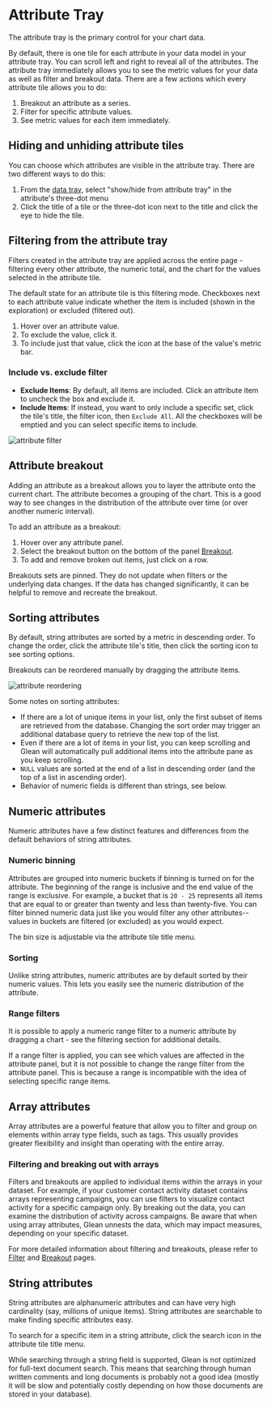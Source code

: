 
# Attribute Tray

The attribute tray is the primary control for your chart data.

By default, there is one tile for each attribute in your data model in your attribute tray. You can scroll left and right to reveal all of the attributes. The attribute tray immediately allows you to see the metric values for your data as well as filter and breakout data. There are a few actions which every attribute tile allows you to do:

1. Breakout an attribute as a series.
2. Filter for specific attribute values.
3. See metric values for each item immediately.

## Hiding and unhiding attribute tiles

You can choose which attributes are visible in the attribute tray. There are two different ways to do this:

1. From the [data tray](/docs/visualizing-data/data-tray), select "show/hide from attribute tray" in the attribute's three-dot menu
2. Click the title of a tile or the three-dot icon next to the title and click the eye to hide the tile.

## Filtering from the attribute tray

Filters created in the attribute tray are applied across the entire page - filtering every other attribute, the numeric total, and the chart for the values selected in the attribute tile.

The default state for an attribute tile is this filtering mode. Checkboxes next to each attribute value indicate whether the item is included (shown in the exploration) or excluded (filtered out).

1. Hover over an attribute value.
2. To exclude the value, click it.
3. To include just that value, click the icon at the base of the value's metric bar.

### Include vs. exclude filter

- **Exclude Items**: By default, all items are included. Click an attribute item to uncheck the box and exclude it.
- **Include Items**: If instead, you want to only include a specific set, click the tile's title, the filter icon, then `Exclude All`. All the checkboxes will be emptied and you can select specific items to include.

![attribute filter](/attribute-filter.png)

## Attribute breakout

Adding an attribute as a breakout allows you to layer the attribute onto the current chart. The attribute becomes a grouping of the chart. This is a good way to see changes in the distribution of the attribute over time (or over another numeric interval).

To add an attribute as a breakout:

1. Hover over any attribute panel.
2. Select the breakout button on the bottom of the panel [Breakout](/docs/visualizing-data/breakout).
3. To add and remove broken out items, just click on a row.

Breakouts sets are pinned. They do not update when filters or the underlying data changes. If the data has changed significantly, it can be helpful to remove and recreate the breakout.

## Sorting attributes

By default, string attributes are sorted by a metric in descending order. To change the order, click the attribute tile's title, then click the sorting icon to see sorting options.

Breakouts can be reordered manually by dragging the attribute items.

![attribute reordering](/attribute-reorder.png)

Some notes on sorting attributes:

- If there are a lot of unique items in your list, only the first subset of items are retrieved from the database. Changing the sort order may trigger an additional database query to retrieve the new top of the list.
- Even if there are a lot of items in your list, you can keep scrolling and Glean will automatically pull additional items into the attribute pane as you keep scrolling.
- `NULL` values are sorted at the end of a list in descending order (and the top of a list in ascending order).
- Behavior of numeric fields is different than strings, see below.

## Numeric attributes

Numeric attributes have a few distinct features and differences from the default behaviors of string attributes.

### Numeric binning

Attributes are grouped into numeric buckets if binning is turned on for the attribute. The beginning of the range is inclusive and the end value of the range is exclusive. For example, a bucket that is `20 - 25` represents all items that are equal to or greater than twenty and less than twenty-five. You can filter binned numeric data just like you would filter any other attributes-- values in buckets are filtered (or excluded) as you would expect.

The bin size is adjustable via the attribute tile title menu.

### Sorting

Unlike string attributes, numeric attributes are by default sorted by their numeric values. This lets you easily see the numeric distribution of the attribute.

### Range filters

It is possible to apply a numeric range filter to a numeric attribute by dragging a chart - see the filtering section for additional details.

If a range filter is applied, you can see which values are affected in the attribute panel, but it is not possible to change the range filter from the attribute panel. This is because a range is incompatible with the idea of selecting specific range items.

## Array attributes

Array attributes are a powerful feature that allow you to filter and group on elements within array type fields, such as tags. This usually provides greater flexibility and insight than operating with the entire array.

### Filtering and breaking out with arrays

Filters and breakouts are applied to individual items within the arrays in your dataset. For example, if your customer contact activity dataset contains arrays representing campaigns, you can use filters to visualize contact activity for a specific campaign only. By breaking out the data, you can examine the distribution of activity across campaigns. Be aware that when using array attributes, Glean unnests the data, which may impact measures, depending on your specific dataset.

For more detailed information about filtering and breakouts, please refer to [Filter](/docs/visualizing-data/filter) and [Breakout](/docs/visualizing-data/breakout) pages.

## String attributes

String attributes are alphanumeric attributes and can have very high cardinality (say, millions of unique items). String attributes are searchable to make finding specific attributes easy.

To search for a specific item in a string attribute, click the search icon in the attribute tile title menu.

<Callout type="info">
  While searching through a string field is supported, Glean is not optimized
  for full-text document search. This means that searching through human written
  comments and long documents is probably not a good idea (mostly it will be
  slow and potentially costly depending on how those documents are stored in
  your database).
</Callout>
